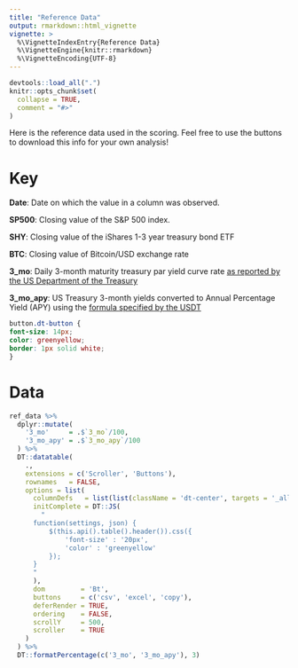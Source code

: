 ```yaml
---
title: "Reference Data"
output: rmarkdown::html_vignette
vignette: >
  %\VignetteIndexEntry{Reference Data}
  %\VignetteEngine{knitr::rmarkdown}
  %\VignetteEncoding{UTF-8}
---
```


```r
devtools::load_all(".")
knitr::opts_chunk$set(
  collapse = TRUE,
  comment = "#>"
)
```

Here is the reference data used in the scoring. Feel free to use the buttons to
download this info for your own analysis!

# Key

**Date**: Date on which the value in a column was observed.

**SP500**: Closing value of the S&P 500 index.

**SHY**: Closing value of the iShares 1-3 year treasury bond ETF

**BTC**: Closing value of Bitcoin/USD exchange rate

**3_mo**: Daily 3-month maturity treasury par yield curve rate [as reported by the
US Department of the
Treasury](https://home.treasury.gov/resource-center/data-chart-center/interest-rates/TextView?type=daily_treasury_yield_curve&field_tdr_date_value_month=202202)

**3_mo_apy**: US Treasury 3-month yields converted to Annual Percentage Yield
(APY) using the [formula specified by the
USDT](https://home.treasury.gov/policy-issues/financing-the-government/interest-rate-statistics/interest-rates-frequently-asked-questions)

```css
button.dt-button {
font-size: 14px;
color: greenyellow;
border: 1px solid white;
}
```

# Data

```r
ref_data %>%
  dplyr::mutate(
    '3_mo'     = .$`3_mo`/100,
    '3_mo_apy' = .$`3_mo_apy`/100
  ) %>%
  DT::datatable(
    .,
    extensions = c('Scroller', 'Buttons'),
    rownames   = FALSE,
    options = list(
      columnDefs   = list(list(className = 'dt-center', targets = '_all')),
      initComplete = DT::JS(
        "
      function(settings, json) {
          $(this.api().table().header()).css({
              'font-size' : '20px', 
              'color' : 'greenyellow'
          });
      }
      "
      ),
      dom         = 'Bt',
      buttons     = c('csv', 'excel', 'copy'),
      deferRender = TRUE,
      ordering    = FALSE,
      scrollY     = 500,
      scroller    = TRUE
    )
  ) %>%
  DT::formatPercentage(c('3_mo', '3_mo_apy'), 3)
```


